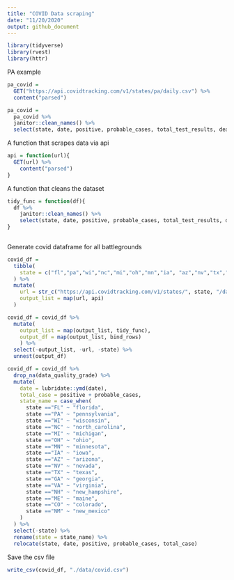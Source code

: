 ```yaml
---
title: "COVID Data scraping"
date: "11/20/2020"
output: github_document
---
```


```r
library(tidyverse)
library(rvest)
library(httr)
```

PA example

```r

pa_covid =
  GET("https://api.covidtracking.com/v1/states/pa/daily.csv") %>% 
  content("parsed") 

pa_covid = 
  pa_covid %>% 
  janitor::clean_names() %>% 
  select(state, date, positive, probable_cases, total_test_results, death, positive_increase, death_increase, data_quality_grade)

```

A function that scrapes data via api

```r
api = function(url){
  GET(url) %>% 
    content("parsed")
}

```

A function that cleans the dataset

```r

tidy_func = function(df){
  df %>% 
    janitor::clean_names() %>% 
    select(state, date, positive, probable_cases, total_test_results, death, positive_increase, death_increase, data_quality_grade)
}
  
```


Generate covid dataframe for all battlegrounds 

```r
covid_df = 
  tibble(
    state = c("fl","pa","wi","nc","mi","oh","mn","ia", "az","nv","tx","ga", "va","nh","me","co","nm")
  ) %>% 
  mutate(
    url = str_c("https://api.covidtracking.com/v1/states/", state, "/daily.csv"),
    output_list = map(url, api)
  ) 

covid_df = covid_df %>% 
  mutate(
    output_list = map(output_list, tidy_func),
    output_df = map(output_list, bind_rows)
    ) %>% 
  select(-output_list, -url, -state) %>% 
  unnest(output_df)

covid_df = covid_df %>% 
  drop_na(data_quality_grade) %>% 
  mutate(
    date = lubridate::ymd(date),
    total_case = positive + probable_cases,
    state_name = case_when(
      state =="FL" ~ "florida",
      state =="PA" ~ "pennsylvania",
      state =="WI" ~ "wisconsin",
      state =="NC" ~ "north_carolina",
      state =="MI" ~ "michigan",
      state =="OH" ~ "ohio",
      state =="MN" ~ "minnesota",
      state =="IA" ~ "iowa", 
      state =="AZ" ~ "arizona",
      state =="NV" ~ "nevada",
      state =="TX" ~ "texas",
      state =="GA" ~ "georgia",
      state =="VA" ~ "virginia",
      state =="NH" ~ "new_hampshire",
      state =="ME" ~ "maine",
      state =="CO" ~ "colorado",
      state =="NM" ~ "new_mexico"
    )
  ) %>% 
  select(-state) %>% 
  rename(state = state_name) %>% 
  relocate(state, date, positive, probable_cases, total_case)

```

Save the csv file

```r
write_csv(covid_df, "./data/covid.csv")
```
